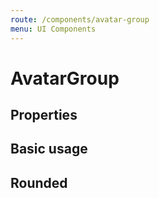 ```yaml
---
route: /components/avatar-group
menu: UI Components
---
```



# AvatarGroup

## Properties

<Props of={AvatarGroup} />

## Basic usage

<Playground>
  <AvatarGroup
    users={[
      {
        data: {
          name: 'Jaap Bakker',
          profileImage: 'https://randomuser.me/api/portraits/men/1.jpg',
        },
      },
      {
        data: {
          name: 'Sloan Humfrey',
          profileImage: 'https://randomuser.me/api/portraits/women/1.jpg',
        },
      },
    ]}
    avatarSize={50}
  />
</Playground>

## Rounded

<Playground>
  <AvatarGroup
    users={[
      {
        data: {
          name: 'Jaap Bakker',
          profileImage: 'https://randomuser.me/api/portraits/men/1.jpg',
        },
      },
      {
        data: {
          name: 'Sloan Humfrey',
          profileImage: 'https://randomuser.me/api/portraits/women/1.jpg',
        },
      },
    ]}
    avatarSize={50}
    rounded
  />
</Playground>
